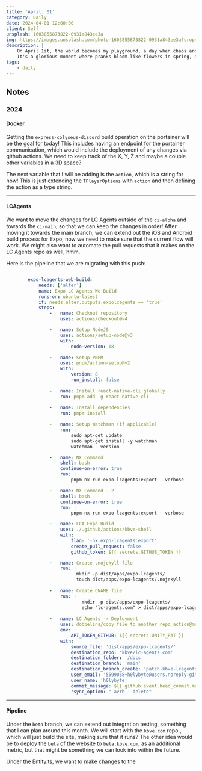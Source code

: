 ```yaml
---
title: 'April: 01'
category: Daily
date: 2024-04-01 12:00:00
client: Self
unsplash: 1603855873822-0931a843ee3a
img: https://images.unsplash.com/photo-1603855873822-0931a843ee3a?crop=entropy&cs=srgb&fm=jpg&ixid=MnwzNjM5Nzd8MHwxfHJhbmRvbXx8fHx8fHx8fDE2ODE3NDg2ODY&ixlib=rb-4.0.3&q=85
description: |
    On April 1st, the world becomes my playground, a day when chaos and laughter intertwine, and everyone gets a taste of shaco's delight. 
    It's a glorious moment where pranks bloom like flowers in spring, a reminder to dance on the edge of madness and never, ever play it safe.
tags:
    - daily
---
```





<MDXJS>

## Notes

</MDXJS>

<MDXJS>

### 2024

<MDXJS>

#### Docker

Getting the `express-colyseus-discord` build operation on the portainer will be the goal for today!
This includes having an endpoint for the portainer communication, which would include the deployment of any changes via github actions.
We need to keep track of the X, Y, Z and maybe a couple other variables in a 3D space?

The next variable that I will be adding is the `action`, which is a string for now!
This is just extending the `TPlayerOptions` with `action` and then defining the action as a type string.


</MDXJS>

---

<MDXJS>

#### LCAgents

We want to move the changes for LC Agents outside of the `ci-alpha` and towards the `ci-main`, so that we can keep the changes in order!
After moving it towards the main branch, we can extend out the iOS and Android build process for Expo, now we need to make sure that the current flow will work.
We might also want to automate the pull requests that it makes on the LC Agents repo as well, hmm.

Here is the pipeline that we are migrating with this push:

```yaml

        expo-lcagents-web-build:
            needs: ['alter']
            name: Expo LC Agents We Build
            runs-on: ubuntu-latest
            if: needs.alter.outputs.expolcagents == 'true'
            steps:
                -   name: Checkout repository
                    uses: actions/checkout@v4

                -   name: Setup NodeJS
                    uses: actions/setup-node@v3
                    with:
                        node-version: 18

                -   name: Setup PNPM
                    uses: pnpm/action-setup@v2
                    with:
                        version: 8
                        run_install: false
                
                -   name: Install react-native-cli globally
                    run: pnpm add -g react-native-cli
                      
                -   name: Install dependencies
                    run: pnpm install

                -   name: Setup Watchman (if applicable)
                    run: |
                        sudo apt-get update
                        sudo apt-get install -y watchman
                        watchman --version

                -   name: NX Command
                    shell: bash
                    continue-on-error: true
                    run: |
                        pnpm nx run expo-lcagents:export --verbose    

                -   name: NX Command - 2
                    shell: bash
                    continue-on-error: true
                    run: |
                        pnpm nx run expo-lcagents:export --verbose 

                -   name: LCA Expo Build
                    uses: ./.github/actions/kbve-shell
                    with:
                        flag: '-nx expo-lcagents:export'
                        create_pull_request: false
                        github_token: ${{ secrets.GITHUB_TOKEN }}

                -   name: Create .nojekyll file
                    run: |
                          mkdir -p dist/apps/expo-lcagents/
                          touch dist/apps/expo-lcagents/.nojekyll
                          
                -   name: Create CNAME file
                    run: |
                            mkdir -p dist/apps/expo-lcagents/
                            echo "lc-agents.com" > dist/apps/expo-lcagents/CNAME
            
                -   name: LC Agents -> Deployment
                    uses: dobbelina/copy_file_to_another_repo_action@main
                    env:
                        API_TOKEN_GITHUB: ${{ secrets.UNITY_PAT }}
                    with:
                        source_file: 'dist/apps/expo-lcagents/'
                        destination_repo: 'kbve/lc-agents.com'
                        destination_folder: '/docs'
                        destination_branch: 'main'
                        destination_branch_create: 'patch-kbve-lcagents-deploy'
                        user_email: '5599058+h0lybyte@users.noreply.github.com'
                        user_name: 'h0lybyte'
                        commit_message: ${{ github.event.head_commit.message }}
                        rsync_option: "-avrh --delete"

```

</MDXJS>

---

<MDXJS>

#### Pipeline

Under the `beta` branch, we can extend out integration testing, something that I can plan around this month. 
We will start with the `kbve.com` repo , which will just build the site, making sure that it runs?
The other idea would be to deploy the `beta` of the website to `beta.kbve.com`, as an additional metric, but that might be something we can look into within the future.

Under the Entity.ts, we want to make changes to the 

</MDXJS>

</MDXJS>